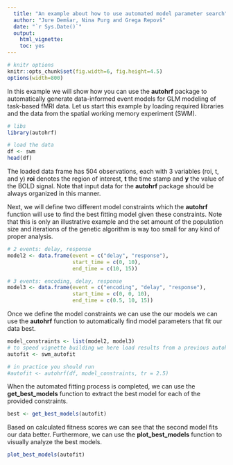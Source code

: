```yaml
---
  title: "An example about how to use automated model parameter search"
  author: "Jure Demšar, Nina Purg and Grega Repovš"
  date: "`r Sys.Date()`"
  output:
    html_vignette:
    toc: yes
---
```


<!--
  %\VignetteEngine{knitr::rmarkdown}
  %\VignetteEncoding{UTF-8}
  %\VignetteIndexEntry{An example about how to use automated model parameter search}
-->

```r
# knitr options
knitr::opts_chunk$set(fig.width=6, fig.height=4.5)
options(width=800)
```

In this example we will show how you can use the **autohrf** package to automatically generate data-informed event models for GLM modeling of task-based fMRI data. Let us start this example by loading required libraries and the data from the spatial working memory experiment (SWM).

```r
# libs
library(autohrf)

# load the data
df <- swm
head(df)
```

The loaded data frame has 504 observations, each with 3 variables (roi, t, and y) **roi** denotes the region of interest, **t** the time stamp and **y** the value of the BOLD signal. Note that input data for the **autohrf** package should be always organized in this manner.

Next, we will define two different model constraints which the **autohrf** function will use to find the best fitting model given these constraints. Note that this is only an illustrative example and the set amount of the population size and iterations of the genetic algorithm is way too small for any kind of proper analysis.

```r
# 2 events: delay, response
model2 <- data.frame(event = c("delay", "response"),
                     start_time = c(0, 10),
                     end_time = c(10, 15))

# 3 events: encoding, delay, response
model3 <- data.frame(event = c("encoding", "delay", "response"),
                     start_time = c(0, 0, 10),
                     end_time = c(0.5, 10, 15))
```

Once we define the model constraints we can use the  our models we can use the **autohrf** function to automatically find model parameters that fit our data best.

```r
model_constraints <- list(model2, model3)
# to speed vignette building we here load results from a previous autohrf run
autofit <- swm_autofit

# in practice you should run
#autofit <- autohrf(df, model_constraints, tr = 2.5)
```

When the automated fitting process is completed, we can use the **get_best_models** function to extract the best model for each of the provided constraints.

```r
best <- get_best_models(autofit)
```

Based on calculated fitness scores we can see that the second model fits our data better. Furthermore, we can use the **plot_best_models** function to visually analyze the best models.

```r
plot_best_models(autofit)
```
